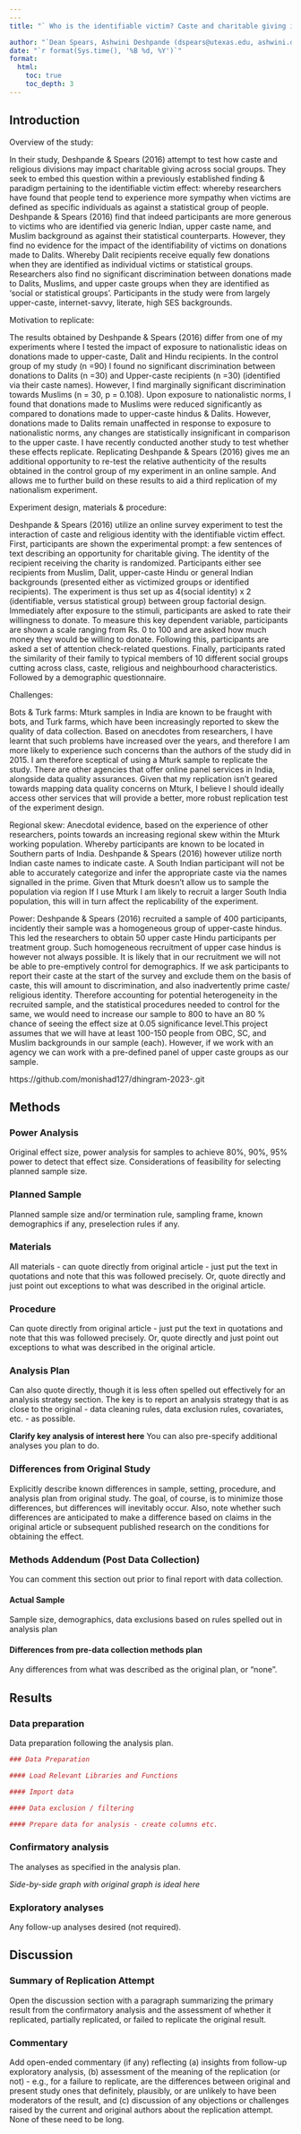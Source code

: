 ```yaml
---
---
title: "` Who is the identifiable victim? Caste and charitable giving in modern India.`"

author: "`Dean Spears, Ashwini Deshpande (dspears@utexas.edu, ashwini.deshpande@ashoka.edu.in)`"
date: "`r format(Sys.time(), '%B %d, %Y')`"
format:
  html:
    toc: true
    toc_depth: 3
---
```


<!-- Replication reports should all use this template to standardize reporting across projects.  These reports will be public supplementary materials that accompany the summary report(s) of the aggregate results. -->

## Introduction
Overview of the study: 

In their study, Deshpande & Spears (2016) attempt to test how caste and religious divisions may impact charitable giving across social groups. They seek to embed this question within a previously established finding & paradigm pertaining to the identifiable victim effect: whereby researchers have found that people tend to experience more sympathy when victims are defined as specific individuals as against a statistical group of people. Deshpande & Spears (2016) find that indeed participants are more generous to victims who are identified via generic Indian, upper caste name, and Muslim background as against their statistical counterparts. However, they find no evidence for the impact of the identifiability of victims on donations made to Dalits. Whereby Dalit recipients receive equally few donations when they are identified as individual victims or statistical groups. Researchers also find no significant discrimination between donations made to Dalits, Muslims, and upper caste groups when they are identified as ‘social or statistical groups’. Participants in the study were from largely upper-caste, internet-savvy, literate, high SES backgrounds. 

Motivation to replicate:

The results obtained by Deshpande & Spears (2016) differ from one of my experiments where I tested the impact of exposure to nationalistic ideas on donations made to upper-caste, Dalit and Hindu recipients. In the control group of my study (n =90)  I found no significant discrimination between donations to Dalits (n =30) and Upper-caste recipients (n =30) (identified via their caste names). However, I find marginally significant discrimination towards Muslims (n = 30, p = 0.108). Upon exposure to nationalistic norms, I found that donations made to Muslims were reduced significantly as compared to donations made to upper-caste hindus & Dalits. However, donations made to Dalits remain unaffected in response to exposure to nationalistic norms, any changes are statistically insignificant in comparison to the upper caste. I have recently conducted another study to test whether these effects replicate. Replicating Deshpande & Spears (2016) gives me an additional opportunity to re-test the relative authenticity of the results obtained in the control group of my experiment in an online sample. And allows me to further build on these results to aid a third replication of my nationalism experiment. 

Experiment design, materials & procedure: 

Deshpande & Spears (2016) utilize an online survey experiment to test the interaction of caste and religious identity with the identifiable victim effect. First, participants are shown the experimental prompt: a few sentences of text describing an opportunity for charitable giving. The identity of the recipient receiving the charity is randomized. Participants either see recipients from Muslim, Dalit, upper-caste Hindu or general Indian backgrounds (presented either as victimized groups or identified recipients).  The experiment is thus set up as 4(social identity) x 2 (identifiable, versus statistical group) between group factorial design. Immediately after exposure to the stimuli, participants are asked to rate their willingness to donate. To measure this key dependent variable,  participants are shown a scale ranging from Rs. 0 to 100 and are asked how much money they would be willing to donate.  Following this, participants are asked a set of attention check-related questions. Finally, participants rated the similarity of their family to typical members of 10 different social groups cutting across class, caste, religious and neighbourhood characteristics. Followed by a demographic questionnaire. 
         

Challenges:  

Bots & Turk farms: Mturk samples in India are known to be fraught with bots, and Turk farms, which have been increasingly reported to skew the quality of data collection. Based on anecdotes from researchers, I have learnt that such problems have increased over the years, and therefore I am more likely to experience such concerns than the authors of the study did in 2015.  I am therefore sceptical of using a Mturk sample to replicate the study. There are other agencies that offer online panel services in India, alongside data quality assurances. Given that my replication isn’t geared towards mapping data quality concerns on Mturk, I believe I should ideally access other services that will provide a better, more robust replication test of the experiment design. 

Regional skew: Anecdotal evidence, based on the experience of other researchers, points towards an increasing regional skew within the Mturk working population. Whereby participants are known to be located in Southern parts of India. Deshpande & Spears (2016) however utilize north Indian caste names to indicate caste. A South Indian participant will not be able to accurately categorize and infer the appropriate caste via the names signalled in the prime. Given that Mturk doesn’t allow us to sample the population via region If I use Mturk I am likely to recruit a larger South India population, this will in turn affect the replicability of the experiment. 


Power: Deshpande & Spears (2016) recruited a sample of 400 participants, incidently their sample was a homogeneous group of upper-caste hindus. This led the researchers to obtain 50 upper caste Hindu participants per treatment group. Such homogeneous recruitment of upper case hindus is however not always possible. It is likely that in our recruitment we will not be able to pre-emptively control for demographics. If we ask participants to report their caste at the start of the survey and exclude them on the basis of caste, this will amount to discrimination, and also inadvertently prime caste/ religious identity. Therefore accounting for potential heterogeneity in the recruited sample, and the statistical procedures needed to control for the same, we would need to increase our sample to 800 to have an 80 % chance of seeing the effect size at 0.05 significance level.This project assumes that we will have at least 100-150 people from OBC, SC, and Muslim backgrounds in our sample (each). However, if we work with an agency we can work with  a pre-defined panel of upper caste groups as our sample. 

https://github.com/monishad127/dhingram-2023-.git


## Methods

### Power Analysis

Original effect size, power analysis for samples to achieve 80%, 90%, 95% power to detect that effect size.  Considerations of feasibility for selecting planned sample size.

### Planned Sample

Planned sample size and/or termination rule, sampling frame, known demographics if any, preselection rules if any.

### Materials

All materials - can quote directly from original article - just put the text in quotations and note that this was followed precisely.  Or, quote directly and just point out exceptions to what was described in the original article.

### Procedure	

Can quote directly from original article - just put the text in quotations and note that this was followed precisely.  Or, quote directly and just point out exceptions to what was described in the original article.

### Analysis Plan

Can also quote directly, though it is less often spelled out effectively for an analysis strategy section.  The key is to report an analysis strategy that is as close to the original - data cleaning rules, data exclusion rules, covariates, etc. - as possible.  

**Clarify key analysis of interest here**  You can also pre-specify additional analyses you plan to do.

### Differences from Original Study

Explicitly describe known differences in sample, setting, procedure, and analysis plan from original study.  The goal, of course, is to minimize those differences, but differences will inevitably occur.  Also, note whether such differences are anticipated to make a difference based on claims in the original article or subsequent published research on the conditions for obtaining the effect.

### Methods Addendum (Post Data Collection)

You can comment this section out prior to final report with data collection.

#### Actual Sample
  Sample size, demographics, data exclusions based on rules spelled out in analysis plan

#### Differences from pre-data collection methods plan
  Any differences from what was described as the original plan, or “none”.


## Results


### Data preparation

Data preparation following the analysis plan.
	
```r
### Data Preparation

#### Load Relevant Libraries and Functions

#### Import data

#### Data exclusion / filtering

#### Prepare data for analysis - create columns etc.
```

### Confirmatory analysis

The analyses as specified in the analysis plan.  

*Side-by-side graph with original graph is ideal here*

### Exploratory analyses

Any follow-up analyses desired (not required).  

## Discussion

### Summary of Replication Attempt

Open the discussion section with a paragraph summarizing the primary result from the confirmatory analysis and the assessment of whether it replicated, partially replicated, or failed to replicate the original result.  

### Commentary

Add open-ended commentary (if any) reflecting (a) insights from follow-up exploratory analysis, (b) assessment of the meaning of the replication (or not) - e.g., for a failure to replicate, are the differences between original and present study ones that definitely, plausibly, or are unlikely to have been moderators of the result, and (c) discussion of any objections or challenges raised by the current and original authors about the replication attempt.  None of these need to be long.
